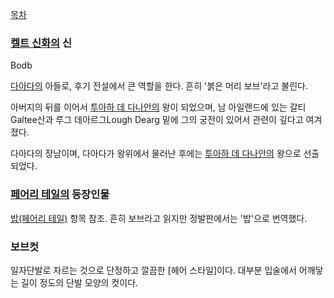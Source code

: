 [[목차]]
=== [[켈트 신화]]의 신 ===
Bodb

[[다아다]]의 아들로, 후기 전설에서 큰 역할을 한다. 흔히 '붉은 머리 보브'라고 불린다.

아버지의 뒤를 이어서 [[투아하 데 다나안]]의 왕이 되었으며, 남 아일랜드에 있는 갈티Galtee산과 루그 데아르그Lough Dearg 밑에 그의 궁전이 있어서 관련이 깊다고 여겨졌다.

다아다의 장남이며, 다아다가 왕위에서 물러난 후에는 [[투아하 데 다나안]]의 왕으로 선출되었다.

=== [[페어리 테일]]의 등장인물 ===
[[밥(페어리 테일)]] 항목 참조. 흔히 보브라고 읽지만 정발판에서는 '밥'으로 번역했다.

=== 보브컷 ===
일자단발로 자르는 것으로 단정하고 깔끔한 [헤어 스타일]이다. 대부분 입술에서 어깨닿는 길이 정도의 단발 모양의 컷이다.
